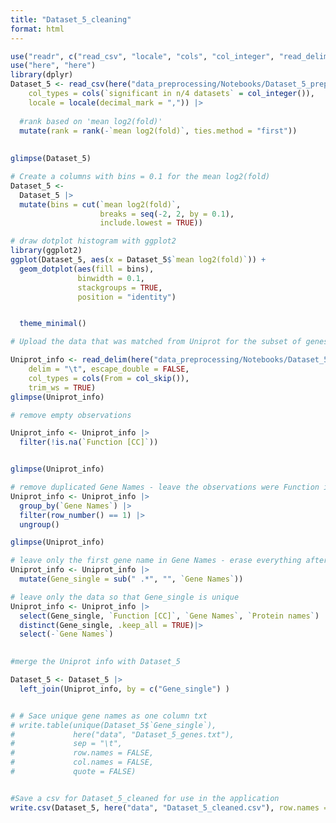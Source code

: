 ```yaml
---
title: "Dataset_5_cleaning"
format: html
---
```


```r
use("readr", c("read_csv", "locale", "cols", "col_integer", "read_delim", "col_skip"))
use("here", "here")
library(dplyr)
Dataset_5 <- read_csv(here("data_preprocessing/Notebooks/Dataset_5_preprocessing/Dataset_5.csv"), 
    col_types = cols(`significant in n/4 datasets` = col_integer()), 
    locale = locale(decimal_mark = ",")) |> 
  
  #rank based on 'mean log2(fold)'  
  mutate(rank = rank(-`mean log2(fold)`, ties.method = "first")) 
       
  
glimpse(Dataset_5)
```



```r
# Create a columns with bins = 0.1 for the mean log2(fold)
Dataset_5 <- 
  Dataset_5 |> 
  mutate(bins = cut(`mean log2(fold)`, 
                    breaks = seq(-2, 2, by = 0.1), 
                    include.lowest = TRUE)) 

```


```r
# draw dotplot histogram with ggplot2
library(ggplot2)
ggplot(Dataset_5, aes(x = Dataset_5$`mean log2(fold)`)) +
  geom_dotplot(aes(fill = bins), 
               binwidth = 0.1, 
               stackgroups = TRUE, 
               position = "identity") 


  theme_minimal()

```


```r
# Upload the data that was matched from Uniprot for the subset of genes in Dataset 5

Uniprot_info <- read_delim(here("data_preprocessing/Notebooks/Dataset_5_preprocessing/Uniprot_info.tsv"), 
    delim = "\t", escape_double = FALSE, 
    col_types = cols(From = col_skip()), 
    trim_ws = TRUE)
glimpse(Uniprot_info)

# remove empty observations

Uniprot_info <- Uniprot_info |> 
  filter(!is.na(`Function [CC]`))


glimpse(Uniprot_info)

# remove duplicated Gene Names - leave the observations were Function is not NA
Uniprot_info <- Uniprot_info |> 
  group_by(`Gene Names`) |> 
  filter(row_number() == 1) |> 
  ungroup()

glimpse(Uniprot_info)

# leave only the first gene name in Gene Names - erase everything after space and save in new column Gene_single
Uniprot_info <- Uniprot_info |> 
  mutate(Gene_single = sub(" .*", "", `Gene Names`)) 

# leave only the data so that Gene_single is unique
Uniprot_info <- Uniprot_info |> 
  select(Gene_single, `Function [CC]`, `Gene Names`, `Protein names`) |> 
  distinct(Gene_single, .keep_all = TRUE)|>
  select(-`Gene Names`)
 
```

```r
#merge the Uniprot info with Dataset_5

Dataset_5 <- Dataset_5 |> 
  left_join(Uniprot_info, by = c("Gene_single") )



```




```r
# # Sace unique gene names as one column txt
# write.table(unique(Dataset_5$`Gene_single`), 
#             here("data", "Dataset_5_genes.txt"), 
#             sep = "\t", 
#             row.names = FALSE, 
#             col.names = FALSE, 
#             quote = FALSE)



```



```r
#Save a csv for Dataset_5_cleaned for use in the application 
write.csv(Dataset_5, here("data", "Dataset_5_cleaned.csv"), row.names = FALSE)



```

